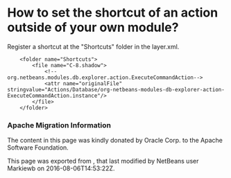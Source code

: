<!--

    Licensed to the Apache Software Foundation (ASF) under one
    or more contributor license agreements.  See the NOTICE file
    distributed with this work for additional information
    regarding copyright ownership.  The ASF licenses this file
    to you under the Apache License, Version 2.0 (the
    "License"); you may not use this file except in compliance
    with the License.  You may obtain a copy of the License at

      http://www.apache.org/licenses/LICENSE-2.0

    Unless required by applicable law or agreed to in writing,
    software distributed under the License is distributed on an
    "AS IS" BASIS, WITHOUT WARRANTIES OR CONDITIONS OF ANY
    KIND, either express or implied.  See the License for the
    specific language governing permissions and limitations
    under the License.

-->
=How to set the shortcut of an action outside of your own module?=

Register a shortcut at the "Shortcuts" folder in the layer.xml.

<pre>
    <folder name="Shortcuts">
        <file name="C-8.shadow">
            <!--org.netbeans.modules.db.explorer.action.ExecuteCommandAction-->
            <attr name="originalFile" stringvalue="Actions/Database/org-netbeans-modules-db-explorer-action-ExecuteCommandAction.instance"/>
        </file>
    </folder>
</pre>

===Apache Migration Information===

The content in this page was kindly donated by Oracle Corp. to the
Apache Software Foundation.

This page was exported from , 
that last modified by NetBeans user Markiewb 
on 2016-08-06T14:53:22Z.

